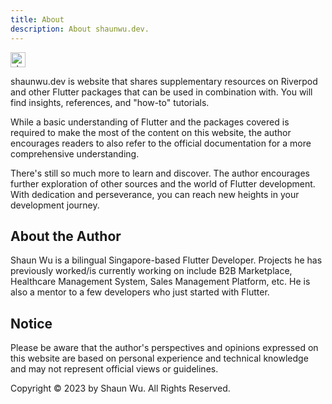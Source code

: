 ```yaml
---
title: About
description: About shaunwu.dev.
---
```

<Image
  src="/assets/symbol.png"
  alt="shaunwu.dev"
  height="24"
/>

shaunwu.dev is website that shares supplementary resources on Riverpod and other Flutter packages that can be used in combination with. You will find insights, references, and "how-to" tutorials.

<Info>While a basic understanding of Flutter and the packages covered is required to make the most of the content on this website, the author encourages readers to also refer to the official documentation for a more comprehensive understanding.</Info>

There's still so much more to learn and discover. The author encourages further exploration of other sources and the world of Flutter development. With dedication and perseverance, you can reach new heights in your development journey.

## About the Author
Shaun Wu is a bilingual Singapore-based Flutter Developer. Projects he has previously worked/is currently working on include B2B Marketplace, Healthcare Management System, Sales Management Platform, etc. He is also a mentor to a few developers who just started with Flutter.

## Notice
Please be aware that the author's perspectives and opinions expressed on this website are based on personal experience and technical knowledge and may not represent official views or guidelines.

Copyright &copy; 2023 by Shaun Wu. All Rights Reserved.
